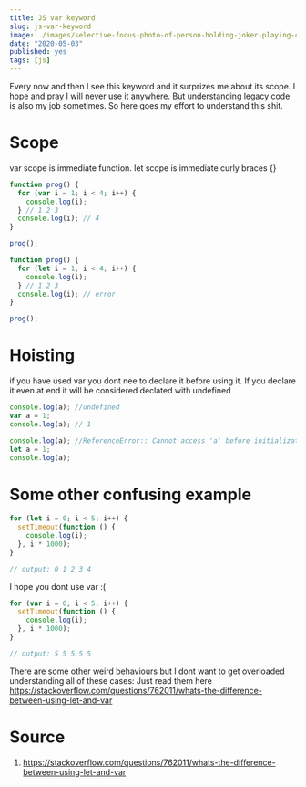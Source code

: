 ```yaml
---
title: JS var keyword
slug: js-var-keyword
image: ./images/selective-focus-photo-of-person-holding-joker-playing-card-2838511.jpg
date: "2020-05-03"
published: yes
tags: [js]
---
```



Every now and then I see this keyword and it surprizes me about its scope. I hope and pray I will never use it anywhere. But understanding legacy code is also my job sometimes. So here goes my effort to understand this shit.

# Scope

var scope is immediate function.
let scope is immediate curly braces {}

<CodeDivWrapper>

<Highlight>

```js
function prog() {
  for (var i = 1; i < 4; i++) {
    console.log(i);
  } // 1 2 3
  console.log(i); // 4
}

prog();
```

</Highlight>

</CodeDivWrapper>

<CodeDivWrapper>

<Highlight>

```js
function prog() {
  for (let i = 1; i < 4; i++) {
    console.log(i);
  } // 1 2 3
  console.log(i); // error
}

prog();
```

</Highlight>

</CodeDivWrapper>

# Hoisting

if you have used var you dont nee to declare it before using it. If you declare it even at end it will be considered declated with undefined

<CodeDivWrapper>

<Highlight>

```js
console.log(a); //undefined
var a = 1;
console.log(a); // 1
```

</Highlight>

</CodeDivWrapper>

<CodeDivWrapper>

<Highlight>

```js
console.log(a); //ReferenceError:: Cannot access 'a' before initialization
let a = 1;
console.log(a);
```

</Highlight>

</CodeDivWrapper>

# Some other confusing example

<CodeDivWrapper>

<Highlight>

```js
for (let i = 0; i < 5; i++) {
  setTimeout(function () {
    console.log(i);
  }, i * 1000);
}

// output: 0 1 2 3 4
```

</Highlight>

</CodeDivWrapper>

I hope you dont use var :(

<CodeDivWrapper>

<Highlight>

```js
for (var i = 0; i < 5; i++) {
  setTimeout(function () {
    console.log(i);
  }, i * 1000);
}

// output: 5 5 5 5 5
```

</Highlight>

</CodeDivWrapper>

There are some other weird behaviours but I dont want to get overloaded understanding all of these cases: Just read them here
https://stackoverflow.com/questions/762011/whats-the-difference-between-using-let-and-var

# Source

1. https://stackoverflow.com/questions/762011/whats-the-difference-between-using-let-and-var
